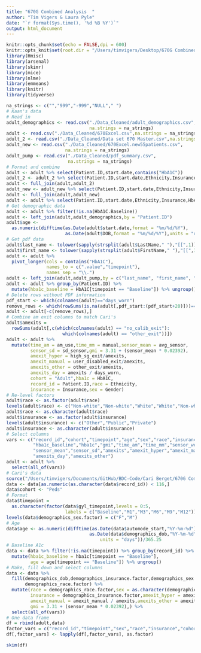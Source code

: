 ```yaml
---
title: "670G Combined Analysis  "
author: "Tim Vigers & Laura Pyle"
date: "`r format(Sys.time(), '%d %B %Y')`"
output: html_document
---
```


```r
knitr::opts_chunk$set(echo = FALSE,dpi = 600)
knitr::opts_knit$set(root.dir = "/Users/timvigers/Desktop/670G Combined")
library(Hmisc)
library(arsenal)
library(skimr)
library(mice)
library(nlme)
library(emmeans)
library(knitr)
library(tidyverse)
```

```r
na_strings <- c("","999","-999","NULL"," ")
# Kaan's data
# Read in
adult_demographics <- read.csv("./Data_Cleaned/adult_demographics.csv",
                               na.strings = na_strings)
adult <- read.csv("./Data_Cleaned/670Excel.csv",na.strings = na_strings)
adult_2 <- read.csv("./Data_Cleaned/Data set 670 Master.csv",na.strings = na_strings)
adult_new <- read.csv("./Data_Cleaned/670Excel.new55patients.csv",
                      na.strings = na_strings)
adult_pump <- read.csv("./Data_Cleaned/pdf_summary.csv",
                       na.strings = na_strings)
# Format and combine
adult <- adult %>% select(Patient.ID,start.date,contains("HbA1C"))
adult_2 <- adult_2 %>% select(Patient.ID,start.date,Ethnicity,Insurance,contains("HbA1C"))
adult <- full_join(adult,adult_2)
adult_new <- adult_new %>% select(Patient.ID,start.date,Ethnicity,Insurance,contains("HbA1C"))
adult <- full_join(adult,adult_new) 
adult <- adult %>% select(Patient.ID,start.date,Ethnicity,Insurance,HbA1C.Baseline,everything())
# Get demographic data
adult <- adult %>% filter(!is.na(HbA1C.Baseline))
adult <- left_join(adult,adult_demographics,by = "Patient.ID")
adult$age <- 
  as.numeric(difftime(as.Date(adult$start.date,format = "%m/%d/%Y"),
                      as.Date(adult$DOB,format = "%m/%d/%Y"),units = "days")/365.25)
# Get pdf data
adult$last_name <- tolower(sapply(strsplit(adult$LastName," "),"[[",1))
adult$first_name <- tolower(sapply(strsplit(adult$FirstName," "),"[[",1))
adult <- adult %>% 
  pivot_longer(cols = contains("HbA1C"),
               names_to = c(".value","timepoint"),
               names_sep = "\\.")
adult <- left_join(adult,adult_pump,by = c("last_name", "first_name", "timepoint"))
adult <- adult %>% group_by(Patient.ID) %>% 
  mutate(hba1c_baseline = HbA1C[timepoint == "Baseline"]) %>% ungroup()
# Delete rows without PDF information
pdf_start <- which(colnames(adult)=="days_worn")
remove_rows <- which(rowSums(is.na(adult[,pdf_start:(pdf_start+20)]))==20)
adult <- adult[-c(remove_rows),]
# Combine am exit columns to match Cari's
adult$amexits = 
  rowSums(adult[,c(which(colnames(adult) == "no_calib_exit"):
                     which(colnames(adult) == "other_exit"))])
adult <- adult %>% 
  mutate(time_am = am_use,time_mm = manual,sensor_mean = avg_sensor,
         sensor_sd = sd_sensor,gmi = 3.31 + (sensor_mean * 0.02392),
         amexit_hyper = high_sg_exit/amexits,
         amexit_manual = user_disabled_exit/amexits,
         amexits_other = other_exit/amexits,
         amexits_day = amexits / days_worn,
         cohort = "Adult",hba1c = HbA1C,
         record_id = Patient.ID,race = Ethnicity,
         insurance = Insurance,sex = Gender)
# Re-level factors
adult$race <- as.factor(adult$race)
levels(adult$race) <- c("Non-white","Non-white","White","White","Non-white","Non-white","Non-white","More Than One Race","More Than One Race","Unknown / Not Reported")
adult$race <- as.character(adult$race)
adult$insurance <- as.factor(adult$insurance)
levels(adult$insurance) <- c("Other","Public","Private")
adult$insurance <- as.character(adult$insurance)
# Select columns
vars <- c("record_id","cohort","timepoint","age","sex","race","insurance",
          "hba1c_baseline","hba1c","gmi","time_am","time_mm","sensor_wear",
          "sensor_mean","sensor_sd","amexits","amexit_hyper","amexit_manual",
          "amexits_day","amexits_other")
adult <- adult %>%
  select(all_of(vars))
# Cari's data
source("/Users/timvigers/Documents/GitHub/BDC-Code/Cari Berget/670G Combined/data_clean.r")
data <- data[as.numeric(as.character(data$record_id)) < 116,]
data$cohort <- "Peds"
# Format
data$timepoint = 
  as.character(factor(data$gyl_timepoint,levels = 0:5,
                      labels = c("Baseline","M1","M3","M6","M9","M12")))
levels(data$demographics_sex.factor) = c("F","M")
# Age
data$age <- as.numeric(difftime(as.Date(data$automode_start,"%Y-%m-%d"),
                               as.Date(data$demographics_dob,"%Y-%m-%d"),
                                   units = "days"))/365.25
# Baseline A1c
data <- data %>% filter(!is.na(timepoint)) %>% group_by(record_id) %>% 
  mutate(hba1c_baseline = hba1c[timepoint == "Baseline"],
         age = age[timepoint == "Baseline"]) %>% ungroup()
# Make, fill down and select columns
data <- data %>%
  fill(demographics_dob,demographics_insurance.factor,demographics_sex.factor,
       demographics_race.factor) %>%
  mutate(race = demographics_race.factor,sex = as.character(demographics_sex.factor),
         insurance = demographics_insurance.factor,amexit_hyper = amexit_hyper / amexits,
         amexit_manual = amexit_manual / amexits,amexits_other = amexits_other / amexits,
         gmi = 3.31 + (sensor_mean * 0.02392),) %>%
  select(all_of(vars))
# One data frame
df = rbind(adult,data)
factor_vars = c("record_id","timepoint","sex","race","insurance","cohort")
df[,factor_vars] <- lapply(df[,factor_vars], as.factor)
```

```r
skim(df)
```

<!-- # Table 1: Descriptive Characteristics -->

<!-- ```{r table 1,echo=FALSE,results='asis',message=FALSE} -->

<!-- # Table 1 -->
<!-- t1 <- tableby(cohort ~ Age_Diagnosis + Gender,data = demographics) -->
<!-- # Print -->
<!-- summary(t1) -->
<!-- ``` -->

<!-- # Table 2: Days From AM Start by Timepoint -->

<!-- ```{r echo=FALSE,results='asis'} -->
<!-- t2 <- tableby(timepoint ~ notest(days_from_start,"Nmiss","median","q1q3"), -->
<!--               total = F,df) -->
<!-- summary(t2) -->
<!-- ``` -->

<!-- # Figure 1: HbA1c Over Time by Cohort -->

<!-- ```{r echo=FALSE,warning=FALSE,message=FALSE} -->
<!-- ggplot(df[!is.na(df$timepoint),],aes(x = timepoint,y = hba1c)) + -->
<!--   geom_line(alpha = 0.2,aes(group = record_id,color = cohort)) + -->
<!--   geom_smooth(aes(group = cohort,color = cohort),se = F) + -->
<!--   theme_bw() -->
<!-- ``` -->

<!-- # Model Results -->

<!-- ```{r models,echo=FALSE} -->
<!-- # AR1 correlation structure better by AIC - residuals look okay in general -->
<!-- hba1c_mod_ar1 <- lme(hba1c ~ timepoint*cohort,random = ~1|record_id,df, -->
<!--                      correlation=corAR1(),na.action = na.omit) -->
<!-- # Same model structure for all tests -->
<!-- mods <- -->
<!--   lapply(c("time_am","sensor_mean","amexits_day"), -->
<!--          function(x){ -->
<!--            form <- as.formula(paste(x,"~timepoint*cohort")) -->
<!--            mod <- lme(form,random = ~1|record_id,df, -->
<!--                       correlation=corAR1(),na.action = na.omit) -->
<!--          }) -->
<!-- ``` -->

<!-- ```{r results, echo=FALSE} -->
<!-- # HbA1c -->
<!-- res <- broom::tidy(hba1c_mod_ar1,effects = "fixed") -->
<!-- res$term <- gsub("timepoint|cohort","",res$term) -->
<!-- res[,2:ncol(res)] <- lapply(res[,2:ncol(res)],function(x){round(x,3)}) -->
<!-- t3_res <- as.data.frame(anova.lme(hba1c_mod_ar1)) -->
<!-- t3_res[,3:4] <- lapply(t3_res[,3:4], function(x){round(x,3)}) -->
<!-- kable(t3_res,caption = "HbA1c Overall Results") -->
<!-- kable(res,caption = "HbA1c Detailed Results") -->
<!-- # AM Time -->
<!-- res <- broom::tidy(mods[[1]],effects = "fixed") -->
<!-- res$term <- gsub("timepoint|cohort","",res$term) -->
<!-- res[,2:ncol(res)] <- lapply(res[,2:ncol(res)],function(x){round(x,3)}) -->
<!-- t3_res <- as.data.frame(anova.lme(mods[[1]])) -->
<!-- t3_res[,3:4] <- lapply(t3_res[,3:4], function(x){round(x,3)}) -->
<!-- kable(t3_res,caption = "% Time AM Overall Results") -->
<!-- kable(res,caption = "% Time AM Detailed Results") -->
<!-- # Sensor mean -->
<!-- res <- broom::tidy(mods[[2]],effects = "fixed") -->
<!-- res$term <- gsub("timepoint|cohort","",res$term) -->
<!-- res[,2:ncol(res)] <- lapply(res[,2:ncol(res)],function(x){round(x,3)}) -->
<!-- t3_res <- as.data.frame(anova.lme(mods[[2]])) -->
<!-- t3_res[,3:4] <- lapply(t3_res[,3:4], function(x){round(x,3)}) -->
<!-- kable(t3_res,caption = "Sensor Mean Overall Results") -->
<!-- kable(res,caption = "Sensor Mean Detailed Results") -->
<!-- # AM exits per day -->
<!-- res <- broom::tidy(mods[[3]],effects = "fixed") -->
<!-- res$term <- gsub("timepoint|cohort","",res$term) -->
<!-- res[,2:ncol(res)] <- lapply(res[,2:ncol(res)],function(x){round(x,3)}) -->
<!-- t3_res <- as.data.frame(anova.lme(mods[[3]])) -->
<!-- t3_res[,3:4] <- lapply(t3_res[,3:4], function(x){round(x,3)}) -->
<!-- kable(t3_res,caption = "AM Exits per Day Overall Results") -->
<!-- kable(res,caption = "AM Exits per Day Detailed Results") -->
<!-- ``` -->

<!-- # Questions/Notes -->

<!-- 1. There are no dates for Kaan's 55 new patients' A1c values, but  -->

